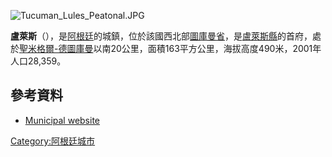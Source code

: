 [[Image:Tucuman_Lules_Peatonal.JPG|right]]
{{Coord|26|56|S|65|21|W|display=title}}

'''盧萊斯'''（{{lang-es|Lules}}），是[[阿根廷|阿根廷]]的城鎮，位於該國西北部[[圖庫曼省|圖庫曼省]]，是[[盧萊斯縣|盧萊斯縣]]的首府，處於[[聖米格爾-德圖庫曼|聖米格爾-德圖庫曼]]以南20公里，面積163平方公里，海拔高度490米，2001年人口28,359。

==參考資料==
*[https://web.archive.org/web/20110706083721/http://www.lules.gov.ar/ Municipal website]

{{Argentina-geo-stub}}
[[Category:阿根廷城市|Category:阿根廷城市]]